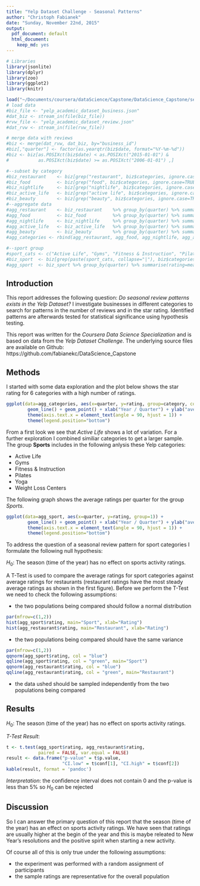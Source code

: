 ```yaml
---
title: "Yelp Dataset Challenge - Seasonal Patterns"
author: "Christoph Fabianek"
date: "Sunday, November 22nd, 2015"
output:
  pdf_document: default
  html_document:
    keep_md: yes
---
```


```r
# Libraries
library(jsonlite)
library(dplyr)
library(zoo)
library(ggplot2)
library(knitr)

load("~/Documents/coursera/dataScience/Capstone/DataScience_Capstone/season.RData")
# load data
#biz_file <- "yelp_academic_dataset_business.json"
#dat_biz <- stream_in(file(biz_file))
#rvw_file <- "yelp_academic_dataset_review.json"
#dat_rvw <- stream_in(file(rvw_file))

# merge data with reviews
#biz <- merge(dat_rvw, dat_biz, by="business_id")
#biz[,"quarter"] <- factor(as.yearqtr(biz$date, format="%Y-%m-%d"))
#biz <- biz[as.POSIXct(biz$date) < as.POSIXct("2015-01-01") & 
#           as.POSIXct(biz$date) >= as.POSIXct("2006-01-01") ,]

#--subset by category
#biz_restaurant    <- biz[grep("restaurant", biz$categories, ignore.case=TRUE),]
#biz_food          <- biz[grep("food", biz$categories, ignore.case=TRUE),]
#biz_nightlife     <- biz[grep("nightlife", biz$categories, ignore.case=TRUE),]
#biz_active_life   <- biz[grep("active life", biz$categories, ignore.case=TRUE),]
#biz_beauty        <- biz[grep("beauty", biz$categories, ignore.case=TRUE),]
#--aggregate data
#agg_restaurant    <- biz_restaurant    %>% group_by(quarter) %>% summarise(rating=mean(stars.x)) %>% mutate(category="Restaurant")
#agg_food          <- biz_food          %>% group_by(quarter) %>% summarise(rating=mean(stars.x)) %>% mutate(category="Food")
#agg_nightlife     <- biz_nightlife     %>% group_by(quarter) %>% summarise(rating=mean(stars.x)) %>% mutate(category="Nightlife")
#agg_active_life   <- biz_active_life   %>% group_by(quarter) %>% summarise(rating=mean(stars.x)) %>% mutate(category="Active Life")
#agg_beauty        <- biz_beauty        %>% group_by(quarter) %>% summarise(rating=mean(stars.x)) %>% mutate(category="Beauty")
#agg_categories <- rbind(agg_restaurant, agg_food, agg_nightlife, agg_active_life, agg_beauty)

#--sport group
#sport_cats <- c("Active Life", "Gyms", "Fitness & Instruction", "Pilates", "Yoga", "Weight Loss Centers")
#biz_sport  <- biz[grep(paste(sport_cats, collapse="|"), biz$categories, ignore.case=TRUE), ]
#agg_sport  <- biz_sport %>% group_by(quarter) %>% summarise(rating=mean(stars.x), count=n())
```

## Introduction
This report addresses the following question: *Do seasonal review patterns exists in the Yelp Dataset?* I investigate businesses in different categories to search for patterns in the number of reviews and in the star rating. Identified patterns are afterwards tested for statistical significance using hypothesis testing.  

This report was written for the *Coursera Data Science Specialization* and is based on data from the *Yelp Dataset Challenge*. The underlying source files are available on Github: https://github.com/fabianekc/DataScience_Capstone


## Methods
I started with some data exploration and the plot below shows the star rating for 6 categories with a high number of ratings.

```r
ggplot(data=agg_categories, aes(x=quarter, y=rating, group=category, color=category)) + 
        geom_line() + geom_point() + xlab("Year / Quarter") + ylab("average rating") + 
        theme(axis.text.x = element_text(angle = 90, hjust = 1)) +
        theme(legend.position="bottom")
```

From a first look we see that *Active Life* shows a lot of variation. For a further exploration I combined similiar categories to get a larger sample. The group **Sports** includes in the following anlysis these Yelp categories:  

* Active Life
* Gyms
* Fitness & Instruction
* Pilates
* Yoga
* Weight Loss Centers

The following graph shows the average ratings per quarter for the group *Sports*.

```r
ggplot(data=agg_sport, aes(x=quarter, y=rating, group=1)) + 
        geom_line() + geom_point() + xlab("Year / Quarter") + ylab("average rating") + 
        theme(axis.text.x = element_text(angle = 90, hjust = 1)) +
        theme(legend.position="bottom")
```

To address the question of a seasonal review pattern for sport categories I formulate the following null hypothesis:  

$H_0$: The season (time of the year) has no effect on sports activity ratings.

A T-Test is used to compare the average ratings for sport categories against average ratings for restaurants (restaurant ratings have the most steady average ratings as shown in the first figure). Before we perform the T-Test we need to check the following assumptions:

* the two populations being compared should follow a normal distribution  
```r
par(mfrow=c(1,2))
hist(agg_sport$rating, main="Sport", xlab="Rating")
hist(agg_restaurant$rating, main="Restaurant", xlab="Rating")
```

* the two populations being compared should have the same variance  
```r
par(mfrow=c(1,2))
qqnorm(agg_sport$rating, col = "blue")
qqline(agg_sport$rating, col = "green", main="Sport")
qqnorm(agg_restaurant$rating, col = "blue")
qqline(agg_restaurant$rating, col = "green", main="Restaurant")
```

* the data ushed should be sampled independently from the two populations being compared

## Results
$H_0$: The season (time of the year) has no effect on sports activity ratings.  

*T-Test Result*:

```r
t <- t.test(agg_sport$rating, agg_restaurant$rating, 
            paired = FALSE, var.equal = FALSE)
result <- data.frame("p-value" = t$p.value, 
                     "CI.low" = t$conf[1], "CI.high" = t$conf[2])
kable(result, format = 'pandoc')
```

*Interpretation*: the confidence interval does not contain 0 and the p-value is less than 5% so $H_0$ can be rejected


## Discussion
So I can answer the primary question of this report that the season (time of the year) has an effect on sports activity ratings. We have seen that ratings are usually higher at the begin of the year and this is maybe releated to New Year's resolutions and the positive spirit when starting a new activity.

Of course all of this is only true under the following assumptions:

* the experiment was performed with a random assignment of participants
* the sample ratings are representative for the overall population 


